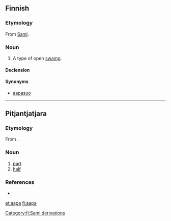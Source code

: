 ==Finnish==

===Etymology===
From [[w:Sami languages|Sami]].

===Noun===
{{infl|fi|noun}}

# A type of open [[swamp]].

====Declension====
{{fi-decl-kala|aa|p|v}}

====Synonyms====
* [[aapasuo]]

[[Category:fi:Sami derivations]]

----

==Pitjantjatjara==

===Etymology===
From {{etyl|en|pjt}} {{term|half}}.

===Noun===
{{infl|pjt|noun}}

# [[part]]
# [[half]]

===References===
* {{R:Goddard 1992}}

[[et:aapa]]
[[fi:aapa]]